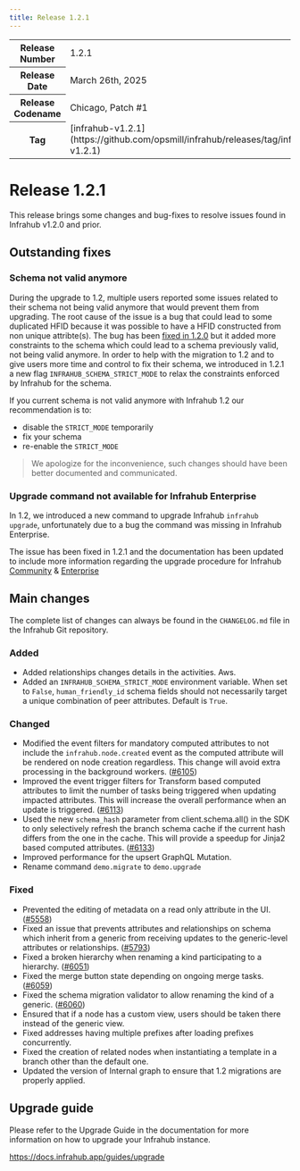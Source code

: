 ```yaml
---
title: Release 1.2.1
---
```

<table>
  <tbody>
    <tr>
      <th>Release Number</th>
      <td>1.2.1</td>
    </tr>
    <tr>
      <th>Release Date</th>
      <td>March 26th, 2025</td>
    </tr>
    <tr>
      <th>Release Codename</th>
      <td>Chicago, Patch #1</td>
    </tr>
    <tr>
      <th>Tag</th>
      <td>[infrahub-v1.2.1](https://github.com/opsmill/infrahub/releases/tag/infrahub-v1.2.1)</td>
    </tr>
  </tbody>
</table>

# Release 1.2.1

This release brings some changes and bug-fixes to resolve issues found in Infrahub v1.2.0 and prior.

## Outstanding fixes

### Schema not valid anymore

During the upgrade to 1.2, multiple users reported some issues related to their schema not being valid anymore that would prevent them from upgrading.
The root cause of the issue is a bug that could lead to some duplicated HFID because it was possible to have a HFID constructed from non unique attribte(s).
The bug has been [fixed in 1.2.0](https://github.com/opsmill/infrahub/pull/6012) but it added more constraints to the schema which could lead to a schema previously valid, not being valid anymore.
In order to help with the migration to 1.2 and to give users more time and control to fix their schema, we introduced  in 1.2.1 a new flag `INFRAHUB_SCHEMA_STRICT_MODE` to relax the constraints enforced by Infrahub for the schema.

If you current schema is not valid anymore with Infrahub 1.2 our recommendation is to:

- disable the `STRICT_MODE` temporarily
- fix your schema
- re-enable the `STRICT_MODE`

> We apologize for the inconvenience, such changes should have been better documented and communicated.

### Upgrade command not available for Infrahub Enterprise

In 1.2, we introduced a new command to upgrade Infrahub `infrahub upgrade`, unfortunately due to a bug the command was missing in Infrahub Enterprise.

The issue has been fixed in 1.2.1 and the documentation has been updated to include more information regarding the upgrade procedure for Infrahub [Community](https://docs.infrahub.app/guides/upgrade) & [Enterprise](https://docs.infrahub.app/guides/upgrade#enterprise)

## Main changes

The complete list of changes can always be found in the `CHANGELOG.md` file in the Infrahub Git repository.

### Added

- Added relationships changes details in the activities. Aws.
- Added an `INFRAHUB_SCHEMA_STRICT_MODE` environment variable. When set to `False`, `human_friendly_id` schema fields should not necessarily target a unique combination of peer attributes. Default is `True`.

### Changed

- Modified the event filters for mandatory computed attributes to not include the `infrahub.node.created` event as the computed attribute will be rendered on node creation regardless. This change will avoid extra processing in the background workers. ([#6105](https://github.com/opsmill/infrahub/issues/6105))
- Improved the event trigger filters for Transform based computed attributes to limit the number of tasks being triggered when updating impacted attributes. This will increase the overall performance when an update is triggered. ([#6113](https://github.com/opsmill/infrahub/issues/6113))
- Used the new `schema_hash` parameter from client.schema.all() in the SDK to only selectively refresh the branch schema cache if the current hash differs from the one in the cache. This will provide a speedup for Jinja2 based computed attributes. ([#6133](https://github.com/opsmill/infrahub/issues/6133))
- Improved performance for the upsert GraphQL Mutation.
- Rename command `demo.migrate` to `demo.upgrade`

### Fixed

- Prevented the editing of metadata on a read only attribute in the UI. ([#5558](https://github.com/opsmill/infrahub/issues/5558))
- Fixed an issue that prevents attributes and relationships on schema which inherit from a generic from receiving updates to the generic-level attributes or relationships. ([#5793](https://github.com/opsmill/infrahub/issues/5793))
- Fixed a broken hierarchy when renaming a kind participating to a hierarchy. ([#6051](https://github.com/opsmill/infrahub/issues/6051))
- Fixed the merge button state depending on ongoing merge tasks. ([#6059](https://github.com/opsmill/infrahub/issues/6059))
- Fixed the schema migration validator to allow renaming the kind of a generic. ([#6060](https://github.com/opsmill/infrahub/issues/6060))
- Ensured that if a node has a custom view, users should be taken there instead of the generic view.
- Fixed addresses having multiple prefixes after loading prefixes concurrently.
- Fixed the creation of related nodes when instantiating a template in a branch other than the default one.
- Updated the version of Internal graph to ensure that 1.2 migrations are properly applied.

## Upgrade guide

Please refer to the Upgrade Guide in the documentation for more information on how to upgrade your Infrahub instance.

https://docs.infrahub.app/guides/upgrade
